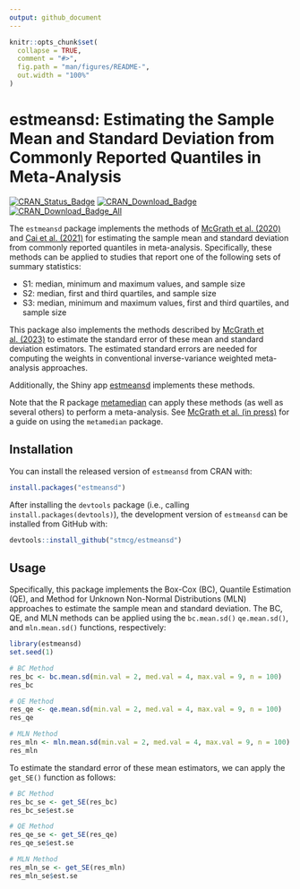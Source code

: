 ```yaml
---
output: github_document
---
```


<!-- README.md is generated from README.Rmd. Please edit that file -->

```r
knitr::opts_chunk$set(
  collapse = TRUE,
  comment = "#>",
  fig.path = "man/figures/README-",
  out.width = "100%"
)
```
# estmeansd: Estimating the Sample Mean and Standard Deviation from Commonly Reported Quantiles in Meta-Analysis

[![CRAN_Status_Badge](https://www.r-pkg.org/badges/version/estmeansd)](https://cran.r-project.org/package=estmeansd)
[![CRAN_Download_Badge](https://cranlogs.r-pkg.org/badges/estmeansd)](https://www.r-pkg.org/pkg/estmeansd)
[![CRAN_Download_Badge_All](https://cranlogs.r-pkg.org/badges/grand-total/estmeansd)](https://www.r-pkg.org/pkg/estmeansd)

The `estmeansd` package implements the methods of [McGrath et al. (2020)](https://doi.org/10.1177/0962280219889080) and [Cai et al. (2021)](https://doi.org/10.1177/09622802211047348) for estimating the sample mean and standard deviation from commonly reported quantiles in meta-analysis. Specifically, these methods can be applied to studies that report one of the following sets of summary statistics: 

*  S1: median, minimum and maximum values, and sample size
*  S2: median, first and third quartiles, and sample size
*  S3: median, minimum and maximum values, first and third quartiles, and sample size

This package also implements the methods described by [McGrath et al. (2023)](https://doi.org/10.1177/09622802221139233) to estimate the standard error of these mean and standard deviation estimators. The estimated standard errors are needed for computing the weights in conventional inverse-variance weighted meta-analysis approaches.

Additionally, the Shiny app [estmeansd](https://smcgrath.shinyapps.io/estmeansd/) implements these methods.

Note that the R package [metamedian](https://CRAN.R-project.org/package=metamedian) can apply these methods (as well as several others) to perform a meta-analysis. See [McGrath et al. (in press)](https://doi.org/10.1002/jrsm.1686) for a guide on using the `metamedian` package.

## Installation

You can install the released version of `estmeansd` from CRAN with:

``` r
install.packages("estmeansd")
```

After installing the `devtools` package (i.e., calling `install.packages(devtools)`), the development version of `estmeansd` can be installed from GitHub with:
``` r
devtools::install_github("stmcg/estmeansd")
```

## Usage

Specifically, this package implements the Box-Cox (BC), Quantile Estimation (QE), and Method for Unknown Non-Normal Distributions (MLN) approaches to estimate the sample mean and standard deviation. The BC, QE, and MLN methods can be applied using the `bc.mean.sd()` `qe.mean.sd()`, and `mln.mean.sd()` functions, respectively: 

```r
library(estmeansd)
set.seed(1)

# BC Method
res_bc <- bc.mean.sd(min.val = 2, med.val = 4, max.val = 9, n = 100)
res_bc 

# QE Method
res_qe <- qe.mean.sd(min.val = 2, med.val = 4, max.val = 9, n = 100)
res_qe

# MLN Method
res_mln <- mln.mean.sd(min.val = 2, med.val = 4, max.val = 9, n = 100) 
res_mln
```

To estimate the standard error of these mean estimators, we can apply the `get_SE()` function as follows:
```r
# BC Method
res_bc_se <- get_SE(res_bc)
res_bc_se$est.se

# QE Method
res_qe_se <- get_SE(res_qe)
res_qe_se$est.se

# MLN Method
res_mln_se <- get_SE(res_mln)
res_mln_se$est.se
```
